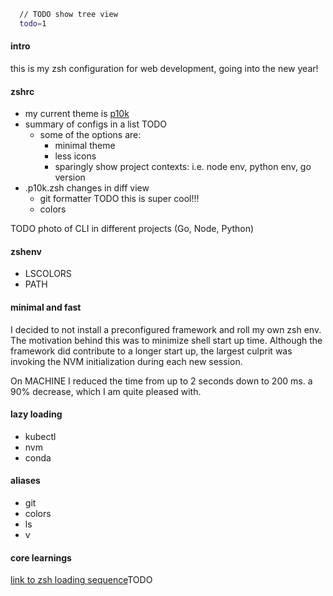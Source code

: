 ```bash
  // TODO show tree view
  todo=1
````
#### intro
this is my zsh configuration for web development, going into the new year!

#### zshrc
- my current theme is [p10k]()
- summary of configs in a list TODO
  - some of the options are:
    - minimal theme
    - less icons
    - sparingly show project contexts: i.e. node env, python env, go version
- .p10k.zsh changes in diff view
  - git formatter TODO this is super cool!!!
  - colors

TODO photo of CLI in different projects (Go, Node, Python)

#### zshenv
- LSCOLORS
- PATH

####  minimal and fast

I decided to not install a preconfigured framework and roll my own zsh env. The motivation behind this was to minimize shell start up time. Although the framework did contribute to a longer start up, the largest culprit was invoking the NVM initialization during each new session.

On MACHINE I reduced the time from up to 2 seconds down to 200 ms. a 90% decrease, which I am quite pleased with.

#### lazy loading
- kubectl
- nvm
- conda

#### aliases
- git
- colors
- ls
- v

#### core learnings
[link to zsh loading sequence]()TODO
